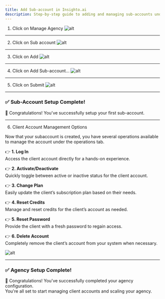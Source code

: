 ```yaml
---
title: Add Sub-account in Insighto.ai
description: Step-by-step guide to adding and managing sub-accounts under your Insighto agency.
---
```


 1. Click on Manage Agency
![alt](images/sub/1.png)
---

 2. Click on Sub account
![alt](images/sub/2.png)

---

 3. Click on Add
![alt](images/sub/3.png)

---

 4. Click on Add Sub-account…
![alt](images/sub/4.png)

---

5. Click on Submit
![alt](images/sub/5.png)

---

### ✅ Sub-Account Setup Complete!

🎉 Congratulations! You've successfully setup your first sub-account.

---

6. Client Account Management Options

Now that your subaccount is created, you have several operations available to manage the account under the operations tab.

👉 **1. Log In**  
Access the client account directly for a hands-on experience.

👉 **2. Activate/Deactivate**  
Quickly toggle between active or inactive status for the client account.

👉 **3. Change Plan**  
Easily update the client’s subscription plan based on their needs.

👉 **4. Reset Credits**  
Manage and reset credits for the client’s account as needed.

👉 **5. Reset Password**  
Provide the client with a fresh password to regain access.

👉 **6. Delete Account**  
Completely remove the client’s account from your system when necessary.

![alt](images/sub/6.png)

---

### ✅ Agency Setup Complete!

🎉 Congratulations! You've successfully completed your agency configuration.  
You're all set to start managing client accounts and scaling your agency.
